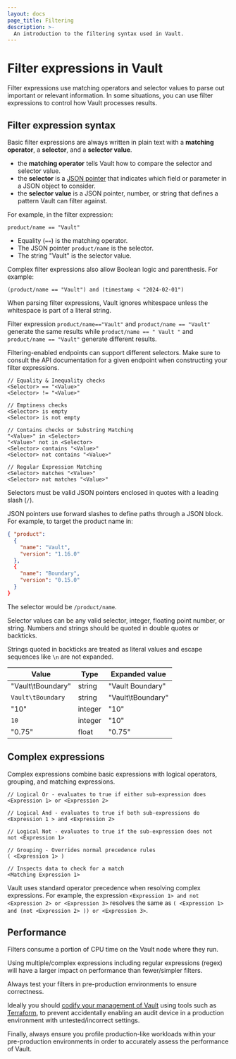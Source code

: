 ```yaml
---
layout: docs
page_title: Filtering
description: >-
  An introduction to the filtering syntax used in Vault.
---
```


# Filter expressions in Vault

<EnterpriseAlert product="vault" />

Filter expressions use matching operators and selector values to parse
out important or relevant information. In some situations, you can use filter
expressions to control how Vault processes results.

## Filter expression syntax

Basic filter expressions are always written in plain text with a
**matching operator**, a **selector**, and a **selector value**.

- the **matching operator** tells Vault how to compare the selector and selector
  value.
- the **selector** is a [JSON pointer](https://tools.ietf.org/html/rfc6901) that
  indicates which field or parameter in a JSON object to consider.
- the **selector value** is a JSON pointer, number, or string that defines a
  pattern Vault can filter against.

For example, in the filter expression:

```text
product/name == "Vault"
```

- Equality (`==`) is the matching operator.
- The JSON pointer `product/name` is the selector.
- The string "Vault" is the selector value.

Complex filter expressions also allow Boolean logic and parenthesis. For example:

```text
(product/name == "Vault") and (timestamp < "2024-02-01")
```

When parsing filter expressions, Vault ignores whitespace unless the whitespace
is part of a literal string.

Filter expression
`product/name=="Vault"` and `product/name == "Vault"` generate the same results
while `product/name == " Vault "` and `product/name == "Vault"` generate
different results.

<Note title="Selectors are not universal">

  Filtering-enabled endpoints can support different selectors. Make sure to
  consult the API documentation for a given endpoint when constructing your
  filter expressions.

</Note>
<Tabs>

<Tab heading="Matching operators">



```text
// Equality & Inequality checks
<Selector> == "<Value>"
<Selector> != "<Value>"

// Emptiness checks
<Selector> is empty
<Selector> is not empty

// Contains checks or Substring Matching
"<Value>" in <Selector>
"<Value>" not in <Selector>
<Selector> contains "<Value>"
<Selector> not contains "<Value>"

// Regular Expression Matching
<Selector> matches "<Value>"
<Selector> not matches "<Value>"
```

</Tab>

<Tab heading="Selectors">


Selectors must be valid JSON pointers enclosed in quotes with a leading slash (`/`).


JSON pointers use forward slashes to define paths through a JSON block. For
example, to target the product name in:

```json
{ "product":
  {
    "name": "Vault",
    "version": "1.16.0"
  },
  {
    "name": "Boundary",
    "version": "0.15.0"
  }
}

```

The selector would be `/product/name`.


</Tab>

<Tab heading="Selector values">


Selector values can be any valid selector, integer, floating point number, or
string. Numbers and strings should be quoted in double quotes or backticks.

Strings quoted in backticks are treated as literal values and escape sequences
like `\n` are not expanded.

| Value             | Type    | Expanded value    |
|-------------------|---------|-------------------|
| "Vault\tBoundary" | string  | "Vault	Boundary" |
| `Vault\tBoundary` | string  | "Vault\tBoundary" |
| "10"              | integer | "10"              |
| `10`              | integer | "10"              |
| "0.75"            | float   | "0.75"            |


</Tab>

</Tabs>

## Complex expressions

Complex expressions combine basic expressions with logical operators, grouping, and matching expressions.

```text
// Logical Or - evaluates to true if either sub-expression does
<Expression 1> or <Expression 2>

// Logical And - evaluates to true if both sub-expressions do
<Expression 1 > and <Expression 2>

// Logical Not - evaluates to true if the sub-expression does not
not <Expression 1>

// Grouping - Overrides normal precedence rules
( <Expression 1> )

// Inspects data to check for a match
<Matching Expression 1>
```

Vault uses standard operator precedence when resolving complex
expressions. For example, the expression
`<Expression 1> and not <Expression 2> or <Expression 3>` resolves
the same as
`( <Expression 1> and (not <Expression 2> )) or <Expression 3>`.


## Performance

Filters consume a portion of CPU time on the Vault node where they run.

<Note title="Regular expressions">
  Using multiple/complex expressions including regular expressions
  (regex) will have a larger impact on performance than fewer/simpler filters.
</Note>

Always test your filters in pre-production environments to ensure correctness.

Ideally you should [codify your management of Vault](/vault/tutorials/operations/codify-mgmt-vault-terraform)
using tools such as [Terraform](https://www.terraform.io/), to prevent accidentally enabling an audit device
in a production environment with untested/incorrect settings.

Finally, always ensure you profile production-like workloads within your pre-production
environments in order to accurately assess the performance of Vault.
